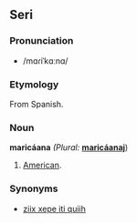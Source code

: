 ==Seri==
===Pronunciation===
*/mɑɾiˈkɑːnɑ/
===Etymology===
From Spanish.
===Noun===
'''maricáana''' ''(Plural:'' '''[[maricaanaj|maricáanaj]]''')
#[[American]].
===Synonyms===
*[[ziix xepe iti quiih]]